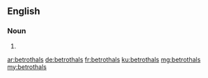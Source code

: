 ==English==

===Noun===
{{head|en|plural}}

# {{plural of|betrothal|lang=en|nocat=1}}

[[ar:betrothals]]
[[de:betrothals]]
[[fr:betrothals]]
[[ku:betrothals]]
[[mg:betrothals]]
[[my:betrothals]]